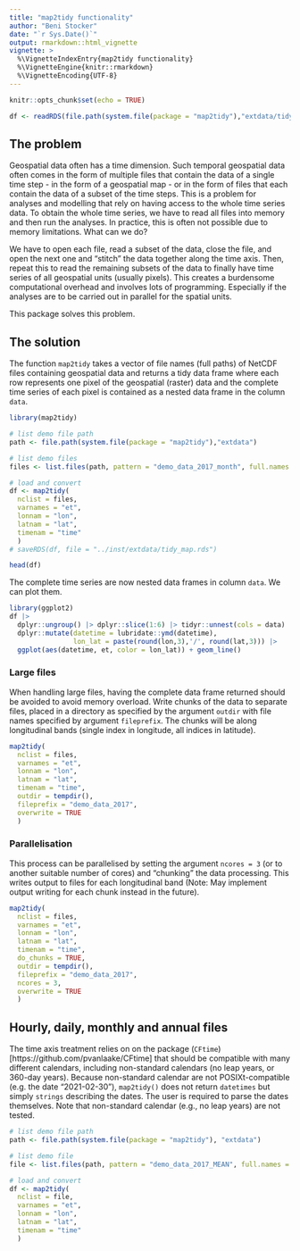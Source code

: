 ```yaml
---
title: "map2tidy functionality"
author: "Beni Stocker"
date: "`r Sys.Date()`"
output: rmarkdown::html_vignette
vignette: >
  %\VignetteIndexEntry{map2tidy functionality}
  %\VignetteEngine{knitr::rmarkdown}
  %\VignetteEncoding{UTF-8}
---
```


```r
knitr::opts_chunk$set(echo = TRUE)

df <- readRDS(file.path(system.file(package = "map2tidy"),"extdata/tidy_map.rds"))
```

## The problem

Geospatial data often has a time dimension. Such temporal geospatial data often comes in the form of multiple files that contain the data of a single time step - in the form of a geospatial map - or in the form of files that each contain the data of a subset of the time steps. This is a problem for analyses and modelling that rely on having access to the whole time series data. To obtain the whole time series, we have to read all files into memory and then run the analyses. In practice, this is often not possible due to memory limitations. What can we do? 

We have to open each file, read a subset of the data, close the file, and open the next one and "stitch" the data together along the time axis. Then, repeat this to read the remaining subsets of the data to finally have time series of all geospatial units (usually pixels). This creates a burdensome computational overhead and involves lots of programming. Especially if the analyses are to be carried out in parallel for the spatial units.

This package solves this problem.

## The solution

The function `map2tidy` takes a vector of file names (full paths) of NetCDF files containing geospatial data and returns a tidy data frame where each row represents one pixel of the geospatial (raster) data and the complete time series of each pixel is contained as a nested data frame in the column `data`.

```r
library(map2tidy)

# list demo file path
path <- file.path(system.file(package = "map2tidy"),"extdata")

# list demo files
files <- list.files(path, pattern = "demo_data_2017_month", full.names = TRUE)

# load and convert
df <- map2tidy(
  nclist = files, 
  varnames = "et",
  lonnam = "lon", 
  latnam = "lat", 
  timenam = "time"
  )
# saveRDS(df, file = "../inst/extdata/tidy_map.rds")
```

```r
head(df)
```

The complete time series are now nested data frames in column `data`. We can plot them.
```r
library(ggplot2)
df |>
  dplyr::ungroup() |> dplyr::slice(1:6) |> tidyr::unnest(cols = data) |>
  dplyr::mutate(datetime = lubridate::ymd(datetime),
                lon_lat = paste(round(lon,3),'/', round(lat,3))) |>
  ggplot(aes(datetime, et, color = lon_lat)) + geom_line()
```

### Large files

When handling large files, having the complete data frame returned should be avoided to avoid memory overload. Write chunks of the data to separate files, placed in a directory as specified by the argument `outdir` with file names specified by argument `fileprefix`. The chunks will be along longitudinal bands (single index in longitude, all indices in latitude).
```r
map2tidy(
  nclist = files, 
  varnames = "et",
  lonnam = "lon", 
  latnam = "lat", 
  timenam = "time", 
  outdir = tempdir(), 
  fileprefix = "demo_data_2017", 
  overwrite = TRUE
  )
```

### Parallelisation

This process can be parallelised by setting the argument `ncores = 3` (or to another suitable number of cores) and "chunking" the data processing. This writes output to files for each longitudinal band (Note: May implement output writing for each chunk instead in the future).
```r
map2tidy(
  nclist = files, 
  varnames = "et",
  lonnam = "lon", 
  latnam = "lat", 
  timenam = "time", 
  do_chunks = TRUE,
  outdir = tempdir(), 
  fileprefix = "demo_data_2017", 
  ncores = 3,
  overwrite = TRUE
  )
```

## Hourly, daily, monthly and annual files

The time axis treatment relies on on the package (`CFtime`)[https://github.com/pvanlaake/CFtime] that should be compatible with many different calendars, including non-standard calendars (no leap years, or 360-day years). Because non-standard calendar are not POSIXt-compatible (e.g. the date "2021-02-30"), `map2tidy()` does not return `datetimes` but simply `strings` describing the dates. The user is required to parse the dates themselves. Note that non-standard calendar (e.g., no leap years) are not tested.

```r
# list demo file path
path <- file.path(system.file(package = "map2tidy"), "extdata")

# list demo file
file <- list.files(path, pattern = "demo_data_2017_MEAN", full.names = TRUE)

# load and convert
df <- map2tidy(
  nclist = file, 
  varnames = "et",
  lonnam = "lon", 
  latnam = "lat", 
  timenam = "time"
  )
```
